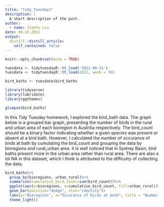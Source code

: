 ```yaml
---
title: "Tidy_Tuesday1"
description: |
  A short description of the post.
author:
  - name: Jiashu Liu
date: 09-13-2021
output:
  distill::distill_article:
    self_contained: false
---
```


```r
knitr::opts_chunk$set(echo = TRUE)
```

```r
tuesdata <- tidytuesdayR::tt_load('2021-08-31')
tuesdata <- tidytuesdayR::tt_load(2021, week = 36)

bird_baths <- tuesdata$bird_baths
```

```r
library(tidyverse)    
library(lubridate)
library(ggthemes)    
```

```r
glimpse(bird_baths)
```
In this Tidy Tuesday homework, I explored the bird_bath data. The graph below is a grouped bar graph, presenting the number of birds in the rural and urban area of each bioregion in Austrilia respectively. The bird_count should be a binary factor indicating  whether a given species was present or absent at a bird bath. However, I calculated the number of occurance of birds at bath by cumulating the bird_count and grouping the data by bioregions and rural_urban area. it is well noticed that in Sydney Basin, bird baths present more in the urban area rather than rural area. There are also a lot NA in this dataset, which I think is attributed to the difficulty of collecting the data. 

```r
bird_baths%>%
  group_by(bioregions, urban_rural)%>%
  summarise(cumulative_bird_count=sum(bird_count))%>%
  ggplot(aes(y=bioregions, x=cumulative_bird_count, fill=urban_rural))+
  geom_bar(position="dodge", stat="identity")+
  labs(y="Bioregions", x="Occurance of birds at bath", title = "Number of birds in the rural and urban area of each bioregion")+
  theme_light()
```



